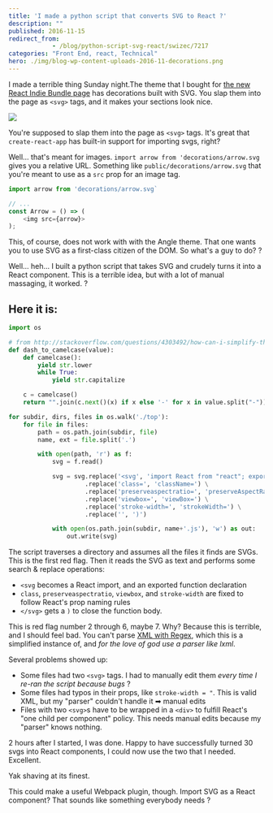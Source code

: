 ```yaml
---
title: 'I made a python script that converts SVG to React ?'
description: ""
published: 2016-11-15
redirect_from: 
            - /blog/python-script-svg-react/swizec/7217
categories: "Front End, react, Technical"
hero: ./img/blog-wp-content-uploads-2016-11-decorations.png
---
```


I made a terrible thing Sunday night.The theme that I bought for [the new React Indie Bundle page](https://swizec.com/blog/livecoding-26-new-page-react-indie-bundle/swizec/7211) has decorations built with SVG. You slap them into the page as `<svg>` tags, and it makes your sections look nice.

![](./img/blog-wp-content-uploads-2016-11-decorations.png)

You're supposed to slap them into the page as `<svg>` tags. It's great that `create-react-app` has built-in support for importing svgs, right?

Well… that's meant for images. `import arrow from 'decorations/arrow.svg` gives you a relative URL. Something like `public/decorations/arrow.svg` that you're meant to use as a `src` prop for an image tag.

```javascript
import arrow from 'decorations/arrow.svg`

// ...
const Arrow = () => (
    <img src={arrow}>
);
```

This, of course, does not work with with the Angle theme. That one wants you to use SVG as a first-class citizen of the DOM. So what's a guy to do? ?

Well… heh… I built a python script that takes SVG and crudely turns it into a React component. This is a terrible idea, but with a lot of manual massaging, it worked. ?

## Here it is:

```python
import os

# from http://stackoverflow.com/questions/4303492/how-can-i-simplify-this-conversion-from-underscore-to-camelcase-in-python
def dash_to_camelcase(value):
    def camelcase():
        yield str.lower
        while True:
            yield str.capitalize

    c = camelcase()
    return "".join(c.next()(x) if x else '-' for x in value.split("-"))

for subdir, dirs, files in os.walk('./top'):
    for file in files:
        path = os.path.join(subdir, file)
        name, ext = file.split('.')

        with open(path, 'r') as f:
            svg = f.read()

            svg = svg.replace('<svg', 'import React from "react"; export const %s = () => (<svg' % dash_to_camelcase(name), 1) \
                     .replace('class=', 'className=') \
                     .replace('preserveaspectratio=', 'preserveAspectRatio=') \
                     .replace('viewbox=', 'viewBox=') \
                     .replace('stroke-width=', 'strokeWidth=') \
                     .replace('', ')')

            with open(os.path.join(subdir, name+'.js'), 'w') as out:
                out.write(svg)
```

The script traverses a directory and assumes all the files it finds are SVGs. This is the first red flag. Then it reads the SVG as text and performs some search & replace operations:

-   `<svg` becomes a React import, and an exported function declaration
-   `class`, `preserveaspectratio`, `viewbox`, and `stroke-width` are fixed to follow React's prop naming rules
-   `</svg>` gets a `)` to close the function body.

This is red flag number 2 through 6, maybe 7. Why? Because this is terrible, and I should feel bad. You can't parse [XML with Regex](http://stackoverflow.com/questions/1732348/regex-match-open-tags-except-xhtml-self-contained-tags), which this is a simplified instance of, and _for the love of god use a parser like lxml_.

Several problems showed up:

-   Some files had two `<svg>` tags. I had to manually edit them _every time I re-ran the script because bugs_ ?
-   Some files had typos in their props, like `stroke-width = "`. This is valid XML, but my "parser" couldn't handle it ➡ manual edits
-   Files with two `<svg>`s have to be wrapped in a `<div>` to fulfill React's "one child per component" policy. This needs manual edits because my "parser" knows nothing.

2 hours after I started, I was done. Happy to have successfully turned 30 svgs into React components, I could now use the two that I needed. Excellent.

Yak shaving at its finest.

This could make a useful Webpack plugin, though. Import SVG as a React component? That sounds like something everybody needs ?
